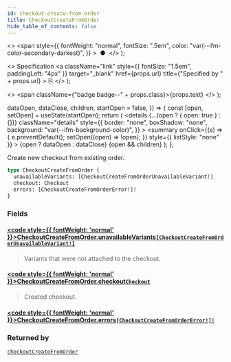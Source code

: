 ```yaml
---
id: checkout-create-from-order
title: CheckoutCreateFromOrder
hide_table_of_contents: false
---
```


  <>
    <span
      style={{
        fontWeight: "normal",
        fontSize: ".5em",
        color: "var(--ifm-color-secondary-darkest)",
      }}
    >
      &nbsp;●&nbsp;
    </span>
  </>
);

  <>
    Specification
    <a
      className="link"
      style={{ fontSize: "1.5em", paddingLeft: "4px" }}
      target="\_blank"
      href={props.url}
      title={"Specified by " + props.url}
    >
      ⎘
    </a>
  </>
);

  <>
    <span className={"badge badge--" + props.class}>{props.text}</span>
  </>
);


  dataOpen,
  dataClose,
  children,
  startOpen = false,
}) => {
  const [open, setOpen] = useState(startOpen);
  return (
    <details
      {...(open ? { open: true } : {})}
      className="details"
      style={{
        border: "none",
        boxShadow: "none",
        background: "var(--ifm-background-color)",
      }}
    >
      <summary
        onClick={(e) => {
          e.preventDefault();
          setOpen((open) => !open);
        }}
        style={{ listStyle: "none" }}
      >
        {open ? dataOpen : dataClose}
      </summary>
      {open && children}
    </details>
  );
};

Create new checkout from existing order.

<Badge text="Added in Saleor 3.14" class="secondary margin-bottom--sm" />

<FeaturePreview />

```graphql
type CheckoutCreateFromOrder {
  unavailableVariants: [CheckoutCreateFromOrderUnavailableVariant!]
  checkout: Checkout
  errors: [CheckoutCreateFromOrderError!]!
}
```

### Fields

#### [<code style={{ fontWeight: 'normal' }}>CheckoutCreateFromOrder.<b>unavailableVariants</b></code>](#)<Bullet />[`[CheckoutCreateFromOrderUnavailableVariant!]`](../../../api-reference/checkout/objects/checkout-create-from-order-unavailable-variant) <Badge class="secondary" text="list"/> <Badge class="secondary" text="object"/>

> Variants that were not attached to the checkout.

#### [<code style={{ fontWeight: 'normal' }}>CheckoutCreateFromOrder.<b>checkout</b></code>](#)<Bullet />[`Checkout`](../../../api-reference/checkout/objects/checkout) <Badge class="secondary" text="object"/>

> Created checkout.

#### [<code style={{ fontWeight: 'normal' }}>CheckoutCreateFromOrder.<b>errors</b></code>](#)<Bullet />[`[CheckoutCreateFromOrderError!]!`](../../../api-reference/checkout/objects/checkout-create-from-order-error) <Badge class="secondary" text="non-null"/> <Badge class="secondary" text="object"/>

>

### Returned by

[`checkoutCreateFromOrder`](../../../api-reference/checkout/mutations/checkout-create-from-order) <Badge class="secondary" text="mutation"/>

